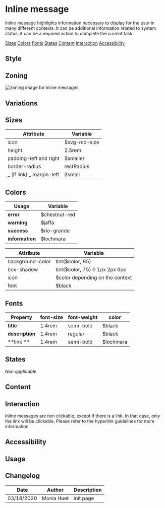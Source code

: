 


<Meta title="Guidelines|Components/Inline message" />

# Inline message

Inline message highlights information necessary to display for the user in many different contexts. It can be additional information related to system status, it can be a required action to complete the current task. 

<Row>
	<Col centered="all">
		<a href="#sizes">Sizes</a>
	</Col>
	<Col centered="all">
		<a href="#colors">Colors</a>
	</Col>
	<Col centered="all">
		<a href="#fonts">Fonts</a>
	</Col>
	<Col centered="all">
		<a href="#states">States</a>
	</Col>
	<Col centered="all">
		<a href="#content">Content</a>
	</Col>
	<Col centered="all">
		<a href="#interaction">Interaction</a>
	</Col>
	<Col centered="all">
		<a href="#accessibility">Accessibility</a>
	</Col>
</Row>

## Style

## Zoning

<img src={MessageZoning} alt="zoning image for inline messages" className="full" class="full" />

## Variations


## Sizes <a id="sizes" />

| Attribute                      | Variable       |
| ------------------------------ | -------------- |
| icon                           | $svg-md-size   |
| height    			    	 | 2.5rem         |
| padding-left and right         | $smaller       |
| border-radius                  | rectRadius     |
| _ (if link) _ margin-left      | $small         |


## Colors <a id="colors" />

<ColorPalette>
	<ColorItem title="theme.color.palette" subtitle="Some informative colors" colors={{Error: colors.destructiveColor,
		Warning: colors.warningColor,
		Success: colors.successColor,
		Information: colors.informationColor}} />
</ColorPalette>



| Usage           | Variable     |
|-----------------|--------------|
| **error**       | $chestnut-red|
| **warning**     | $jaffa       |
| **success**     | $rio-grande  |
| **information** | $lochmara    |


| Attribute                      | Variable                            |
| ------------------------------ | ----------------------------------- |
| background-color               | tint($color, 95)                    |
| box-shadow    		    	 | tint($color, 75) 0 1px 2px 0px      |
| icon                           | $color depending on the context     |
| font                           | $black                              |


## Fonts <a id="fonts" />

| Property    | font-size | font-weight | color |
|-------------|-----------|-------------|-------|
| **title**   | 1.4rem    |semi-bold    |$black |
| **description**|1.4rem  |regular      |$black |
| **link **   | 1.4rem    |semi-bold    |$lochmara |

## States <a id="states" />

_Non applicable_

## Content <a id="content" />

## Interaction <a id="interaction" />

Inline messages are non clickable, except if there is a link. In that case, only the link will be clickable. 
Please refer to the hyperlink guidelines for more information.

## Accessibility <a id="accessibility" />

## Usage <a id="usage" />

## Changelog

| Date       | Author | Description |
| ---------- | ------ | ----------- |
| 03/18/2020 | Monia Huet  | Init page   |
